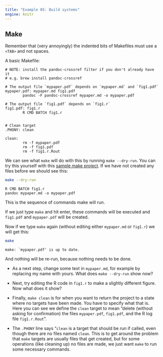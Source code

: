 ```yaml
---
title: "Example 05: Build systems"
engine: knitr
---
```



## Make

Remember that (very annoyingly) the indented bits of Makefiles must use a `<TAB>` and not spaces.

A basic Makefile:

```.cell-output
# NOTE: install the pandoc-crossref filter if you don't already have it
# e.g. brew install pandoc-crossref

# The output file `mypaper.pdf` depends on `mypaper.md` and `fig1.pdf`
mypaper.pdf: mypaper.md fig1.pdf
        pandoc -F pandoc-crossref mypaper.md -o mypaper.pdf

# The output file `fig1.pdf` depends on `fig1.r`
fig1.pdf: fig1.r
        R CMD BATCH fig1.r


# Clean target
.PHONY: clean

clean:
        rm -f mypaper.pdf
        rm -f fig1.pdf
        rm -f fig1.r.Rout

```

We can see what `make` will do with this by running `make --dry-run`. You can try this yourself with this [sample make project](https://github.com/kjhealy/make_example). If we have not created any files before we should see this:

```.zsh
make --dry-run
```

```.cell-output
R CMD BATCH fig1.r
pandoc mypaper.md -o mypaper.pdf
```

This is the sequence of commands make will run. 

If we just type `make` and hit enter, these commands will be executed and `fig1.pdf` and `mypaper.pdf` will be created. 

Now if we type `make` again (without editing either `mypaper.md` or `fig1.r`) we will get this:

```.zsh
make
```

```.cell-output
make: `mypaper.pdf' is up to date.
```

And nothing will be re-run, because nothing needs to be done. 

- As a next step, change some text in `mypaper.md`, for example by replacing my name with yours. What does `make --dry-run` show now?

- Next, try editing the R code in `fig1.r` to make a slightly different figure. Now what does it show? 

- Finally, `make clean` is for when you want to return the project to a state where no targets have been made. You have to specify what that is. Here you can see we define the `clean` target to mean "delete (without asking for confirmation) the files `mypaper.pdf`, `fig1.pdf`, and the R log file `fig1.r.Rout`". 

- The `.PHONY` line says "`clean` is a target that should be run if called, even though there are no files named `clean`. This is to get around the problem that `make` targets are usually files that get created, but for some operations (like cleaning up) no files are made, we just want `make` to run some necessary commands. 


